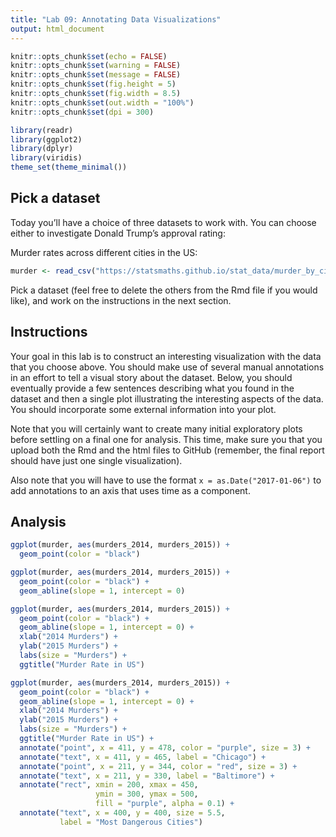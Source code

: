 ---
title: "Lab 09: Annotating Data Visualizations"
output: html_document
---

```{r setup, include=FALSE}
knitr::opts_chunk$set(echo = FALSE)
knitr::opts_chunk$set(warning = FALSE)
knitr::opts_chunk$set(message = FALSE)
knitr::opts_chunk$set(fig.height = 5)
knitr::opts_chunk$set(fig.width = 8.5)
knitr::opts_chunk$set(out.width = "100%")
knitr::opts_chunk$set(dpi = 300)

library(readr)
library(ggplot2)
library(dplyr)
library(viridis)
theme_set(theme_minimal())
```

## Pick a dataset

Today you'll have a choice of three datasets to work with. You can choose
either to investigate Donald Trump's approval rating:

Murder rates across different cities in the US:

```{r}
murder <- read_csv("https://statsmaths.github.io/stat_data/murder_by_city.csv")
```


Pick a dataset (feel free to delete the others from the Rmd file if you would
like), and work on the instructions in the next section.

## Instructions

Your goal in this lab is to construct an interesting visualization with the
data that you choose above. You should make use of several manual annotations
in an effort to tell a visual story about the dataset. Below, you should
eventually provide a few sentences describing what you found in the dataset
and then a single plot illustrating the interesting aspects of the data.
You should incorporate some external information into your plot.

Note that you will certainly want to create many initial exploratory plots
before settling on a final one for analysis. This time, make sure you that you
upload both the Rmd and the html files to GitHub (remember, the final report
should have just one single visualization).

Also note that you will have to use the format `x = as.Date("2017-01-06")` to
add annotations to an axis that uses time as a component.

## Analysis

```{r}
ggplot(murder, aes(murders_2014, murders_2015)) +
  geom_point(color = "black")
```

```{r}
ggplot(murder, aes(murders_2014, murders_2015)) +
  geom_point(color = "black") +
  geom_abline(slope = 1, intercept = 0)
```

```{r}
ggplot(murder, aes(murders_2014, murders_2015)) +
  geom_point(color = "black") +
  geom_abline(slope = 1, intercept = 0) +
  xlab("2014 Murders") +
  ylab("2015 Murders") +
  labs(size = "Murders") +
  ggtitle("Murder Rate in US")
```

```{r}
ggplot(murder, aes(murders_2014, murders_2015)) +
  geom_point(color = "black") +
  geom_abline(slope = 1, intercept = 0) +
  xlab("2014 Murders") +
  ylab("2015 Murders") +
  labs(size = "Murders") +
  ggtitle("Murder Rate in US") +
  annotate("point", x = 411, y = 478, color = "purple", size = 3) +
  annotate("text", x = 411, y = 465, label = "Chicago") +
  annotate("point", x = 211, y = 344, color = "red", size = 3) +
  annotate("text", x = 211, y = 330, label = "Baltimore") +
  annotate("rect", xmin = 200, xmax = 450,
                   ymin = 300, ymax = 500,
                   fill = "purple", alpha = 0.1) +
  annotate("text", x = 400, y = 400, size = 5.5,
           label = "Most Dangerous Cities") 

```






